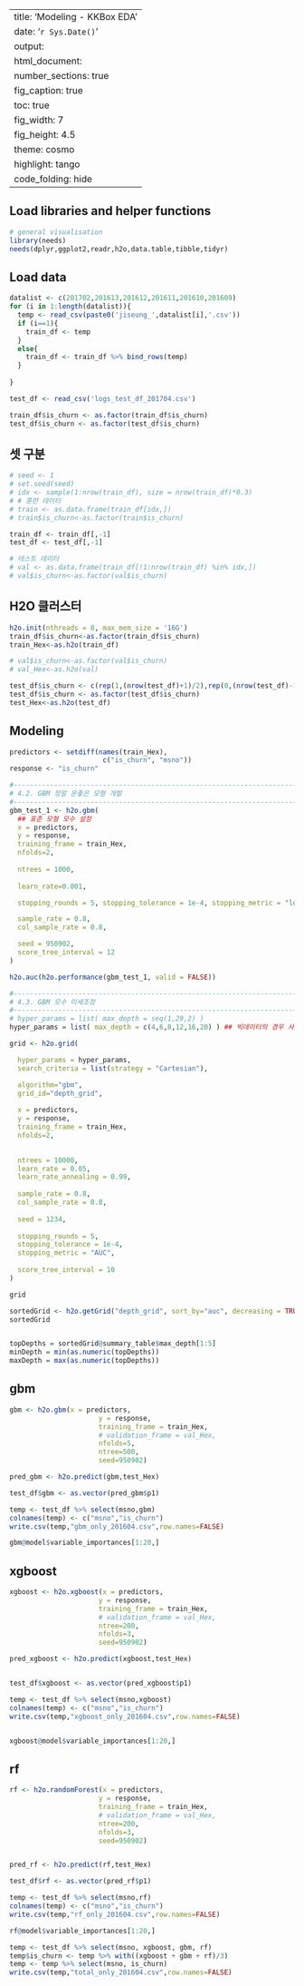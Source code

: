 
---
title: 'Modeling - KKBox EDA'
date: '`r Sys.Date()`'
output:
  html_document:
    number_sections: true
    fig_caption: true
    toc: true
    fig_width: 7
    fig_height: 4.5
    theme: cosmo
    highlight: tango
    code_folding: hide
---

## Load libraries and helper functions
```{r, message = FALSE}
# general visualisation
library(needs)
needs(dplyr,ggplot2,readr,h2o,data.table,tibble,tidyr)
```



## Load data
```{r warning=FALSE, results=FALSE}
datalist <- c(201702,201613,201612,201611,201610,201609)
for (i in 1:length(datalist)){
  temp <- read_csv(paste0('jiseung_',datalist[i],'.csv'))
  if (i==1){
    train_df <- temp
  }
  else{
    train_df <- train_df %>% bind_rows(temp)
  }
  
}

test_df <- read_csv('logs_test_df_201704.csv')

train_df$is_churn <- as.factor(train_df$is_churn)
test_df$is_churn <- as.factor(test_df$is_churn)

```


## 셋 구분
```{r}
# seed <- 1
# set.seed(seed)
# idx <- sample(1:nrow(train_df), size = nrow(train_df)*0.3)
# # 훈련 데이터
# train <- as.data.frame(train_df[idx,])
# train$is_churn<-as.factor(train$is_churn)

train_df <- train_df[,-1]
test_df <- test_df[,-1]

# 테스트 데이터
# val <- as.data.frame(train_df[!1:nrow(train_df) %in% idx,])
# val$is_churn<-as.factor(val$is_churn)
```


## H2O 클러스터
```{r}
h2o.init(nthreads = 8, max_mem_size = '16G')
train_df$is_churn<-as.factor(train_df$is_churn)
train_Hex<-as.h2o(train_df)

# val$is_churn<-as.factor(val$is_churn)
# val_Hex<-as.h2o(val)

test_df$is_churn <- c(rep(1,(nrow(test_df)+1)/2),rep(0,(nrow(test_df)-1)/2))
test_df$is_churn <- as.factor(test_df$is_churn)
test_Hex<-as.h2o(test_df)
```

## Modeling
```{r}
predictors <- setdiff(names(train_Hex),
                       c("is_churn", "msno"))
response <- "is_churn"
```

```{r}
#--------------------------------------------------------------------------
# 4.2. GBM 정말 운좋은 모형 개발
#--------------------------------------------------------------------------
gbm_test_1 <- h2o.gbm(
  ## 표준 모형 모수 설정
  x = predictors, 
  y = response, 
  training_frame = train_Hex,
  nfolds=2,
  
  ntrees = 1000,                                                            
  
  learn_rate=0.001,                                                         

  stopping_rounds = 5, stopping_tolerance = 1e-4, stopping_metric = "logloss", 

  sample_rate = 0.8,                                                       
  col_sample_rate = 0.8,                                                   

  seed = 950902,                                                             
  score_tree_interval = 12                                                 
)

h2o.auc(h2o.performance(gbm_test_1, valid = FALSE))
```

```{r}
#--------------------------------------------------------------------------
# 4.3. GBM 모수 미세조정
#--------------------------------------------------------------------------
# hyper_params = list( max_depth = seq(1,29,2) )
hyper_params = list( max_depth = c(4,6,8,12,16,20) ) ## 빅데이터의 경우 사용

grid <- h2o.grid(

  hyper_params = hyper_params,
  search_criteria = list(strategy = "Cartesian"),

  algorithm="gbm",
  grid_id="depth_grid",
  
  x = predictors, 
  y = response, 
  training_frame = train_Hex,
  nfolds=2,
  

  ntrees = 10000,                                                            
  learn_rate = 0.05,                                                         
  learn_rate_annealing = 0.99,                                               
  
  sample_rate = 0.8,                                                       
  col_sample_rate = 0.8, 
  
  seed = 1234,                                                             
  
  stopping_rounds = 5,
  stopping_tolerance = 1e-4,
  stopping_metric = "AUC", 
  
  score_tree_interval = 10                                                
)

grid                                                                       

sortedGrid <- h2o.getGrid("depth_grid", sort_by="auc", decreasing = TRUE)    
sortedGrid


topDepths = sortedGrid@summary_table$max_depth[1:5]                       
minDepth = min(as.numeric(topDepths))
maxDepth = max(as.numeric(topDepths))
```

## gbm
```{r}
gbm <- h2o.gbm(x = predictors,
                      y = response,
                      training_frame = train_Hex,
                      # validation_frame = val_Hex,
                      nfolds=5,
                      ntree=500,
                      seed=950902)

pred_gbm <- h2o.predict(gbm,test_Hex)

test_df$gbm <- as.vector(pred_gbm$p1)

temp <- test_df %>% select(msno,gbm)
colnames(temp) <- c("msno","is_churn")
write.csv(temp,"gbm_only_201604.csv",row.names=FALSE)

gbm@model$variable_importances[1:20,]
```

## xgboost
```{r}
xgboost <- h2o.xgboost(x = predictors,
                      y = response,
                      training_frame = train_Hex,
                      # validation_frame = val_Hex,
                      ntree=200,
                      nfolds=3,
                      seed=950902)

pred_xgboost <- h2o.predict(xgboost,test_Hex)


test_df$xgboost <- as.vector(pred_xgboost$p1)

temp <- test_df %>% select(msno,xgboost)
colnames(temp) <- c("msno","is_churn")
write.csv(temp,"xgboost_only_201604.csv",row.names=FALSE)


xgboost@model$variable_importances[1:20,]
```

## rf
```{r}
rf <- h2o.randomForest(x = predictors,
                      y = response,
                      training_frame = train_Hex,
                      # validation_frame = val_Hex,
                      ntree=200,
                      nfolds=3,
                      seed=950902)


pred_rf <- h2o.predict(rf,test_Hex)

test_df$rf <- as.vector(pred_rf$p1)

temp <- test_df %>% select(msno,rf)
colnames(temp) <- c("msno","is_churn")
write.csv(temp,"rf_only_201604.csv",row.names=FALSE)

rf@model$variable_importances[1:20,]
```


```{r}
temp <- test_df %>% select(msno, xgboost, gbm, rf)
temp$is_churn <- temp %>% with((xgboost + gbm + rf)/3)
temp <- temp %>% select(msno, is_churn)
write.csv(temp,"total_only_201604.csv",row.names=FALSE)
```